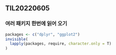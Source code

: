 ## TIL20220605

### 여러 패키지 한번에 읽어 오기

```r
packages <- c("dplyr", "ggplot2")
invisible(
  lapply(packages, require, character.only = T)
)
```

